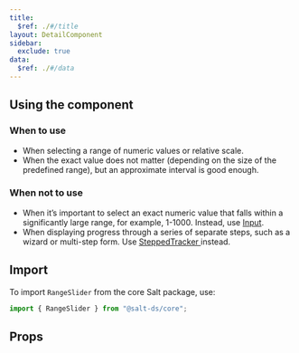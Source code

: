 ```yaml
---
title:
  $ref: ./#/title
layout: DetailComponent
sidebar:
  exclude: true
data:
  $ref: ./#/data
---
```


## Using the component

### When to use

- When selecting a range of numeric values or relative scale.
- When the exact value does not matter (depending on the size of the predefined range), but an approximate interval is good enough.

### When not to use

- When it’s important to select an exact numeric value that falls within a significantly large range, for example, 1-1000. Instead, use [Input](/salt/components/input).
- When displaying progress through a series of separate steps, such as a wizard or multi-step form. Use [SteppedTracker
  ](/salt/components/stepped-tracker) instead.

## Import

To import `RangeSlider` from the core Salt package, use:

```js
import { RangeSlider } from "@salt-ds/core";
```

## Props

<PropsTable packageName="core" componentName="RangeSlider" />

